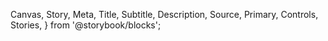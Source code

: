   Canvas,
  Story,
  Meta,
  Title,
  Subtitle,
  Description,
  Source,
  Primary,
  Controls,
  Stories,
} from '@storybook/blocks';


<Meta isTemplate />

<Title />
<Description />
<br />
<br />
## Varianter

{' '}

{' '}

<div style={{ display: 'flex' }}>
  <span style={{ margin: '1rem' }}>
    <Canvas of={NveAlertStories.Prime} />
  </span>
  <span style={{ margin: '1rem' }}>
    <Canvas of={NveAlertStories.Success} />
  </span>
</div>
<div style={{ display: 'flex' }}>
  <span style={{ margin: '1rem' }}>
    <Canvas of={NveAlertStories.Warning} />
  </span>
  <span style={{ margin: '1rem' }}>
    <Canvas of={NveAlertStories.Neutral} />
  </span>
</div>
<div style={{ display: 'flex' }}>
  <span style={{ margin: '1rem' }}>
    <Canvas of={NveAlertStories.Danger} />
  </span>
</div>

## Parametere/Props

Her kan du se hvilke parametere (props) komponenten kan ta imot og se endringer i kode

<Primary />
<Controls />

## <Stories />
